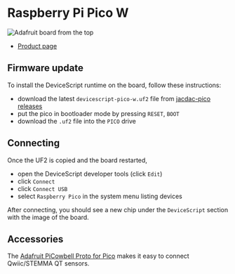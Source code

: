 # Raspberry Pi Pico W

![Adafruit board from the top](board.png)

-  [Product page](https://www.raspberrypi.com/products/raspberry-pi-pico/)

## Firmware update

To install the DeviceScript runtime on the board, follow these instructions:

-  download the latest `devicescript-pico-w.uf2` file from [jacdac-pico releases](https://github.com/microsoft/jacdac-pico/releases)
-  put the pico in bootloader mode by pressing `RESET`, `BOOT`
-  download the `.uf2` file into the `PICO` drive

## Connecting

Once the UF2 is copied and the board restarted,

-   open the DeviceScript developer tools (click `Edit`)
-   click `Connect`
-   click `Connect USB`
-   select `Raspberry Pico` in the system menu listing devices

After connecting, you should see a new chip under the `DeviceScript` section with the image of the board.

## Accessories

The [Adafruit PiCowbell Proto for Pico](https://www.adafruit.com/product/5200) makes it easy to connect Qwiic/STEMMA QT sensors.
